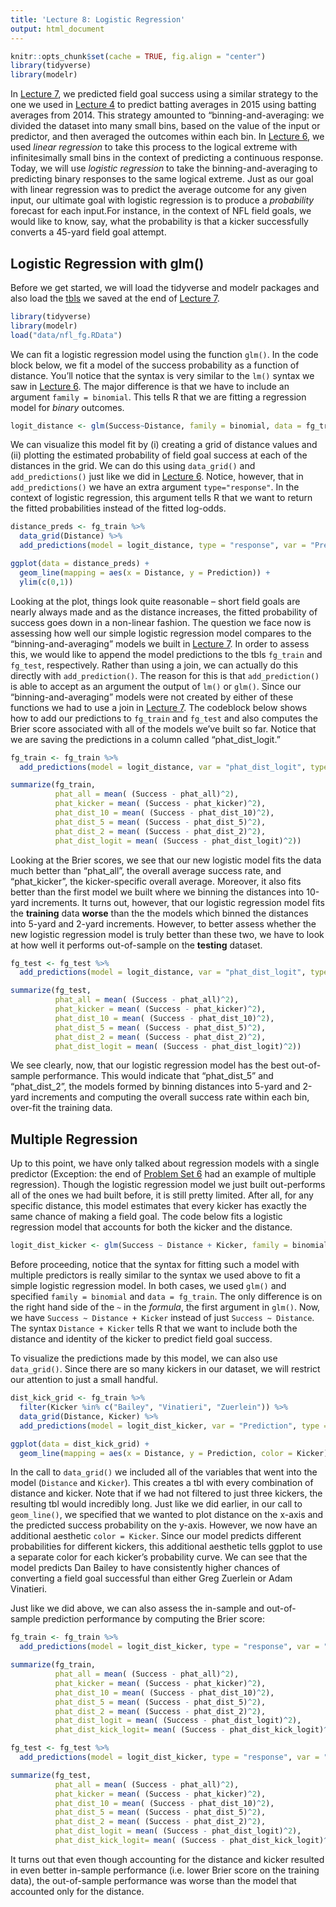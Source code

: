 ```yaml
---
title: 'Lecture 8: Logistic Regression'
output: html_document
---
```


```r
knitr::opts_chunk$set(cache = TRUE, fig.align = "center")
library(tidyverse)
library(modelr)
```

In [Lecture 7](lecture7.html), we predicted field goal success using a similar strategy to the one we used in [Lecture 4](lecture4.html) to predict batting averages in 2015 using batting averages from 2014. This strategy amounted to "binning-and-averaging: we divided the dataset into many small bins, based on the value of the input or predictor, and then averaged the outcomes within each bin. In [Lecture 6](lecture6.html), we used *linear regression* to take this process to the logical extreme with infinitesimally small bins in the context of predicting a continuous response. Today, we will use *logistic regression* to take the binning-and-averaging to predicting binary responses to the same logical extreme. Just as our goal with linear regression was to predict the average outcome for any given input, our ultimate goal with logistic regression is to produce a *probability* forecast for each input.For instance, in the context of NFL field goals, we would like to know, say, what the probability is that a kicker successfully converts a 45-yard field goal attempt. 


## Logistic Regression with glm()

Before we get started, we will load the tidyverse and modelr packages and also load the [tbls](data/nfl_fg.RData) we saved at the end of [Lecture 7](lecture7.html).

```r
library(tidyverse)
library(modelr)
load("data/nfl_fg.RData")
```

We can fit a logistic regression model using the function `glm()`. In the code block below, we fit a model of the success probability as a function of distance. You'll notice that the syntax is very similar to the `lm()` syntax we saw in [Lecture 6](lecture6.html). The major difference is that we have to include an argument `family = binomial`. This tells R that we are fitting a regression model for *binary* outcomes.

```r
logit_distance <- glm(Success~Distance, family = binomial, data = fg_train)
```

We can visualize this model fit by (i) creating a grid of distance values and (ii) plotting the estimated probability of field goal success at each of the distances in the grid. We can do this using `data_grid()` and `add_predictions()` just like we did in [Lecture 6](lecture6.html). Notice, however, that in `add_predictions()` we have an extra argument `type="response"`. In the context of logistic regression, this argument tells R that we want to return the fitted probabilities instead of the fitted log-odds. 

```r
distance_preds <- fg_train %>%
  data_grid(Distance) %>%
  add_predictions(model = logit_distance, type = "response", var = "Prediction")

ggplot(data = distance_preds) + 
  geom_line(mapping = aes(x = Distance, y = Prediction)) + 
  ylim(c(0,1))
```

Looking at the plot, things look quite reasonable -- short field goals are nearly always made and as the distance increases, the fitted probability of success goes down in a non-linear fashion. The question we face now is assessing how well our simple logistic regression model compares to the "binning-and-averaging" models we built in [Lecture 7](lecture7.html). In order to assess this, we would like to append the model predictions to the tbls `fg_train` and `fg_test`, respectively. Rather than using a join, we can actually do this directly with `add_prediction()`. The reason for this is that `add_prediction()` is able to accept as an argument the output of `lm()` or `glm()`. Since our "binning-and-averaging" models were not created by either of these functions we had to use a join in [Lecture 7](lecture7.html). The codeblock below shows how to add our predictions to `fg_train` and `fg_test` and also computes the Brier score associated with all of the models we've built so far. Notice that we are saving the predictions in a column called "phat_dist_logit."

```r
fg_train <- fg_train %>% 
  add_predictions(model = logit_distance, var = "phat_dist_logit", type = "response")

summarize(fg_train,
          phat_all = mean( (Success - phat_all)^2),
          phat_kicker = mean( (Success - phat_kicker)^2),
          phat_dist_10 = mean( (Success - phat_dist_10)^2),
          phat_dist_5 = mean( (Success - phat_dist_5)^2),
          phat_dist_2 = mean( (Success - phat_dist_2)^2),
          phat_dist_logit = mean( (Success - phat_dist_logit)^2))
```

Looking at the Brier scores, we see that our new logistic model fits the data much better than "phat_all", the overall average success rate, and "phat_kicker", the kicker-specific overall average. Moreover, it also fits better than the first model we built where we binning the distances into 10-yard increments.  It turns out, however, that our logistic regression model fits the **training** data **worse** than the the models which binned the distances into 5-yard and 2-yard increments. However, to better assess whether the new logistic regression model is truly better than these two, we have to look at how well it performs out-of-sample on the **testing** dataset.

```r
fg_test <- fg_test %>%
  add_predictions(model = logit_distance, var = "phat_dist_logit", type = "response")

summarize(fg_test,
          phat_all = mean( (Success - phat_all)^2),
          phat_kicker = mean( (Success - phat_kicker)^2),
          phat_dist_10 = mean( (Success - phat_dist_10)^2),
          phat_dist_5 = mean( (Success - phat_dist_5)^2),
          phat_dist_2 = mean( (Success - phat_dist_2)^2),
          phat_dist_logit = mean( (Success - phat_dist_logit)^2))
```

We see clearly, now, that our logistic regression model has the best out-of-sample performance. This would indicate that "phat_dist_5" and "phat_dist_2", the models formed by binning distances into 5-yard and 2-yard increments and computing the overall success rate within each bin, over-fit the training data.


## Multiple Regression

Up to this point, we have only talked about regression models with a single predictor (Exception: the end of [Problem Set 6](ps6.html) had an example of multiple regression). Though the logistic regression model we just built out-performs all of the ones we had built before, it is still pretty limited. After all, for any specific distance, this model estimates that every kicker has exactly the same chance of making a field goal. The code below fits a logistic regression model that accounts for both the kicker and the distance.

```r
logit_dist_kicker <- glm(Success ~ Distance + Kicker, family = binomial, data = fg_train)
```

Before proceeding, notice that the syntax for fitting such a model with multiple predictors is really similar to the syntax we used above to fit a simple logistic regression model. In both cases, we used `glm()` and specified `family = binomial` and `data = fg_train`. The only difference is on the right hand side of the `~` in the *formula*, the first argument in `glm()`.  Now, we have `Success ~ Distance + Kicker` instead of just `Success ~ Distance`. The syntax `Distance + Kicker` tells R that we want to include both the distance and identity of the kicker to predict field goal success.

To visualize the predictions made by this model, we can also use `data_grid()`. Since there are so many kickers in our dataset, we will restrict our attention to just a small handful.

```r
dist_kick_grid <- fg_train %>%
  filter(Kicker %in% c("Bailey", "Vinatieri", "Zuerlein")) %>%
  data_grid(Distance, Kicker) %>%
  add_predictions(model = logit_dist_kicker, var = "Prediction", type = "response")

ggplot(data = dist_kick_grid) +
  geom_line(mapping = aes(x = Distance, y = Prediction, color = Kicker))
```

In the call to `data_grid()` we included all of the variables that went into the model (`Distance` and `Kicker`). This creates a tbl with every combination of distance and kicker. Note that if we had not filtered to just three kickers, the resulting tbl would incredibly long. Just like we did earlier, in our call to `geom_line()`, we specified that we wanted to plot distance on the x-axis and the predicted success probability on the y-axis. However, we now have an additional aesthetic `color = Kicker`. Since our model predicts different probabilities for different kickers, this additional aesthetic tells ggplot to use a separate color for each kicker's probability curve. We can see that the model predicts Dan Bailey to have consistently higher chances of converting a field goal successful than either Greg Zuerlein or Adam Vinatieri.

Just like we did above, we can also assess the in-sample and out-of-sample prediction performance by computing the Brier score:

```r
fg_train <- fg_train %>%
  add_predictions(model = logit_dist_kicker, type = "response", var = "phat_dist_kick_logit")

summarize(fg_train,
          phat_all = mean( (Success - phat_all)^2),
          phat_kicker = mean( (Success - phat_kicker)^2),
          phat_dist_10 = mean( (Success - phat_dist_10)^2),
          phat_dist_5 = mean( (Success - phat_dist_5)^2),
          phat_dist_2 = mean( (Success - phat_dist_2)^2),
          phat_dist_logit = mean( (Success - phat_dist_logit)^2),
          phat_dist_kick_logit= mean( (Success - phat_dist_kick_logit)^2))
```

```r
fg_test <- fg_test %>%
  add_predictions(model = logit_dist_kicker, type = "response", var = "phat_dist_kick_logit")

summarize(fg_test,
          phat_all = mean( (Success - phat_all)^2),
          phat_kicker = mean( (Success - phat_kicker)^2),
          phat_dist_10 = mean( (Success - phat_dist_10)^2),
          phat_dist_5 = mean( (Success - phat_dist_5)^2),
          phat_dist_2 = mean( (Success - phat_dist_2)^2),
          phat_dist_logit = mean( (Success - phat_dist_logit)^2),
          phat_dist_kick_logit= mean( (Success - phat_dist_kick_logit)^2))
```

It turns out that even though accounting for the distance and kicker resulted in even better in-sample performance (i.e. lower Brier score on the training data), the out-of-sample performance was worse than the model that accounted only for the distance.
